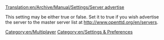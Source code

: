 [[Translation:en/Archive/Manual/Settings/Server advertise]]


This setting may be either true or false. Set it to true if you wish advertise the server to the master server list at http://www.openttd.org/en/servers.
[[Category:en/Multiplayer]]
[[Category:en/Settings & Preferences]]


{{en/OpenTTD-Patch-Stub}}